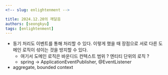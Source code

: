 ```yaml
---
<!-- slug: enlightenment -->

title: 2024.12.20의 깨달음
authors: [seongkyu]
tags: [enlightenment]
---
```


- 동기 처리도 이벤트를 통해 처리할 수 있다. 이렇게 했을 때 장점으로 서로 다른 도메인 로직이 섞이는 것을 방지할 수 있다.
  - 여기서 도메인 로직은 바운디드 컨텍스트 범위 ? 엔티티 단위의 로직 ?
  - spring -> ApplicationEventPublisher, @EventListener
- aggregate, bounded context
